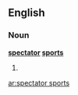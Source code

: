 ==English==

===Noun===
'''[[spectator]] [[sport]]s'''

# {{plural of|[[spectator sport]]}}

[[ar:spectator sports]]